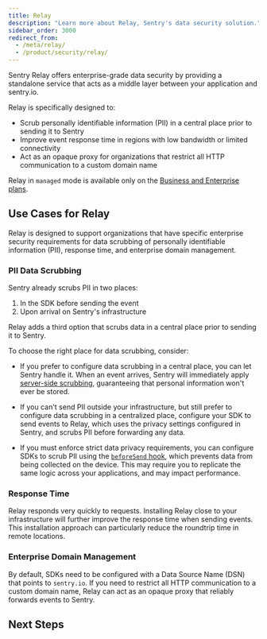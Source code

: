 ```yaml
---
title: Relay
description: "Learn more about Relay, Sentry's data security solution."
sidebar_order: 3000
redirect_from:
  - /meta/relay/
  - /product/security/relay/
---
```


Sentry Relay offers enterprise-grade data security by providing a standalone service that acts as a middle layer between your application and sentry.io.

Relay is specifically designed to:

- Scrub personally identifiable information (PII) in a central place prior to sending it to Sentry
- Improve event response time in regions with low bandwidth or limited connectivity
- Act as an opaque proxy for organizations that restrict all HTTP communication to a custom domain name

<Note>

Relay in `managed` mode is available only on the [Business and Enterprise plans](https://sentry.io/pricing/).

</Note>

## Use Cases for Relay

Relay is designed to support organizations that have specific enterprise security requirements for data scrubbing of personally identifiable information (PII), response time, and enterprise domain management.

### PII Data Scrubbing

Sentry already scrubs PII in two places:

1. In the SDK before sending the event
2. Upon arrival on Sentry's infrastructure

Relay adds a third option that scrubs data in a central place prior to sending it to Sentry.

To choose the right place for data scrubbing, consider:

- If you prefer to configure data scrubbing in a central place, you can let Sentry handle it. When an event arrives, Sentry will immediately apply [server-side scrubbing](/product/data-management-settings/scrubbing/server-side-scrubbing/), guaranteeing that personal information won't ever be stored.

- If you can't send PII outside your infrastructure, but still prefer to configure data scrubbing in a centralized place, configure your SDK to send events to Relay, which uses the privacy settings configured in Sentry, and scrubs PII before forwarding any data.

- If you must enforce strict data privacy requirements, you can configure SDKs to scrub PII using the [`beforeSend` hook](/platform-redirect/?next=/configuration/options/%23hooks), which prevents data from being collected on the device. This may require you to replicate the same logic across your applications, and may impact performance.

### Response Time

Relay responds very quickly to requests. Installing Relay close to your infrastructure will further improve the response time when sending events. This installation approach can particularly reduce the roundtrip time in remote locations.

### Enterprise Domain Management

By default, SDKs need to be configured with a Data Source Name (DSN) that points to `sentry.io`. If you need to restrict all HTTP communication to a custom domain name, Relay can act as an opaque proxy that reliably forwards events to Sentry.

## Next Steps

<PageGrid />
